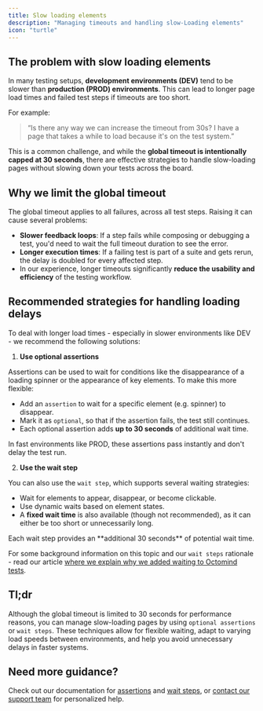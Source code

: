 ```yaml
---
title: Slow loading elements
description: "Managing timeouts and handling slow-Loading elements"
icon: "turtle"
---
```


## The problem with slow loading elements

In many testing setups, **development environments (DEV)** tend to be slower than **production (PROD) environments**. This can lead to longer page load times and failed test steps if timeouts are too short.

For example:

> “Is there any way we can increase the timeout from 30s? I have a page that takes a while to load because it's on the test system.”

This is a common challenge, and while the **global timeout is intentionally capped at 30 seconds**, there are effective strategies to handle slow-loading pages without slowing down your tests across the board.

## Why we limit the global timeout

The global timeout applies to all failures, across all test steps. Raising it can cause several problems:

- **Slower feedback loops**: If a step fails while composing or debugging a test, you'd need to wait the full timeout duration to see the error.
- **Longer execution times**: If a failing test is part of a suite and gets rerun, the delay is doubled for every affected step.
- In our experience, longer timeouts significantly **reduce the usability and efficiency** of the testing workflow.

## Recommended strategies for handling loading delays

To deal with longer load times - especially in slower environments like DEV - we recommend the following solutions:

1. **Use optional assertions**

Assertions can be used to wait for conditions like the disappearance of a loading spinner or the appearance of key elements. To make this more flexible:

- Add an `assertion` to wait for a specific element (e.g. spinner) to disappear.
- Mark it as `optional`, so that if the assertion fails, the test still continues.
- Each optional assertion adds **up to 30 seconds** of additional wait time.

<Tip>
  In fast environments like PROD, these assertions pass instantly and don't
  delay the test run.
</Tip>

2. **Use the wait step**

You can also use the `wait step`, which supports several waiting strategies:

- Wait for elements to appear, disappear, or become clickable.
- Use dynamic waits based on element states.
- A **fixed wait time** is also available (though not recommended), as it can either be too short or unnecessarily long.

<Info>
  Each wait step provides an **additional 30 seconds** of potential wait time.
</Info>

For some background information on this topic and our `wait steps` rationale - read our article [where we explain why we added waiting to Octomind tests](https://octomind.dev/blog/why-we-finally-allowed-arbitrary-waits-in-our-tests).

## Tl;dr

Although the global timeout is limited to 30 seconds for performance reasons, you can manage slow-loading pages by using `optional assertions` or `wait steps`.
These techniques allow for flexible waiting, adapt to varying load speeds between environments, and help you avoid unnecessary delays in faster systems.

## Need more guidance?

Check out our documentation for [assertions](/get-started/edit-tests#change-interaction-or-assertion-type) and [wait steps](/advanced/waiting), or [contact our support team](https://discord.gg/3ShnZMKRfA) for personalized help.
